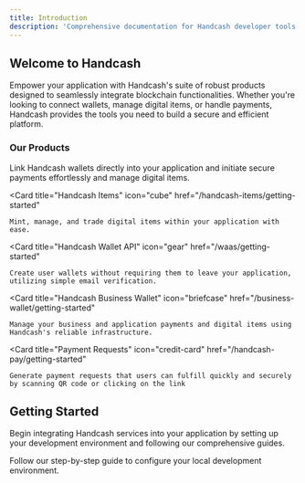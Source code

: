 ```yaml
---
title: Introduction
description: 'Comprehensive documentation for Handcash developer tools and services.'
---
```


## Welcome to Handcash

Empower your application with Handcash's suite of robust products designed to seamlessly integrate blockchain functionalities. Whether you're looking to connect wallets, manage digital items, or handle payments, Handcash provides the tools you need to build a secure and efficient platform.

### Our Products

<CardGroup cols={2}>
  <Card
    title="Handcash Connect"
    icon="wallet"
    href="/handcash-connect/getting-started"
  >
    Link Handcash wallets directly into your application and initiate secure payments effortlessly and manage digital items.
  </Card>
  
  <Card
    title="Handcash Items"
    icon="cube"
    href="/handcash-items/getting-started"
  >
    Mint, manage, and trade digital items within your application with ease.
  </Card>
  
  <Card
    title="Handcash Wallet API"
    icon="gear"
    href="/waas/getting-started"
  >
    Create user wallets without requiring them to leave your application, utilizing simple email verification.
  </Card>
  
  <Card
    title="Handcash Business Wallet"
    icon="briefcase"
    href="/business-wallet/getting-started"
  >
    Manage your business and application payments and digital items using Handcash's reliable infrastructure.
  </Card>
  
  <Card
    title="Payment Requests"
    icon="credit-card"
    href="/handcash-pay/getting-started"
  >
    Generate payment requests that users can fulfill quickly and securely by scanning QR code or clicking on the link
  </Card>
</CardGroup>

## Getting Started

Begin integrating Handcash services into your application by setting up your development environment and following our comprehensive guides.

<CardGroup cols={2}>
  <Card
    title="Set Up Your Environment"
    icon="screwdriver-wrench"
    href="/developer-dashboard"
  >
    Follow our step-by-step guide to configure your local development environment.
  </Card>
</CardGroup>